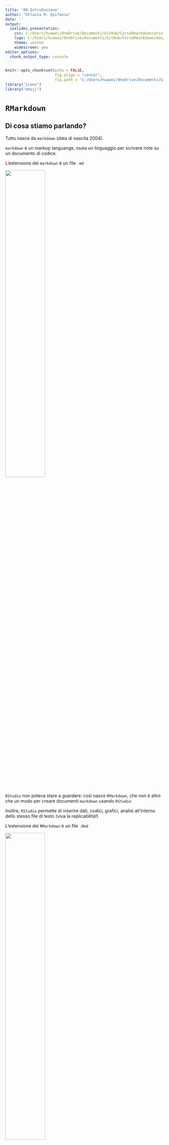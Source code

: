```yaml
---
title: '00-Introduzione'
author: "Ottavia M. Epifania"
date: ''
output:
  ioslides_presentation:
    css: C:/Users/huawei/OneDrive/Documenti/GitHub/CorsoRmarkdown/arca.css
    logo: C:/Users/huawei/OneDrive/Documenti/GitHub/CorsoRmarkdown/man/arca_logo.svg
    theme: united
    widescreen: yes
editor_options:
  chunk_output_type: console
---
```


```r
knitr::opts_chunk$set(echo = FALSE, 
                      fig.align = "center", 
                      fig.path = "C:/Users/huawei/OneDrive/Documenti/GitHub/CorsoRmarkdown/man/")
library("icons")
library("emoji")
```

# `RMarkdown`

## Di cosa stiamo parlando? {.build}

<div>
Tutto nasce da `markdown` (data di nascita 2004). 

`markdown` è un markup languange, ossia un linguaggio per scrivere note su un documento di codice. 

L'estensione dei `markdown` è un file `.md`


</div>

<div align= "center">
<img width="50%" height="50%" src="C:/Users/huawei/OneDrive/Documenti/GitHub/CorsoRmarkdown/man/md.png">
</div>

## {.build}

<div>
`RStudio` non poteva stare a guardare: così nasce `RMarkdown`, che non è altro che un modo per creare documenti `markdown` usando `RStudio`

Inoltre, `RStudio` permette di inserire dati, codici, grafici, analisi all'interno dello stesso file di testo (viva la replicabilità!)

L'estensione dei `RMarkdown` è un file `.Rmd`
</div>

<div align="center">
<img width="50%" height="50%" src="C:/Users/huawei/OneDrive/Documenti/GitHub/CorsoRmarkdown/man/rmarkdown.png">
</div>

## Cosa può fare `RMarkdown`?{.build}

- Produrre testi in HTML e PDF <font size="3">(volendo anche in `.docx` ma è **molto** sconsigliato)</font>

- Produrre presentazioni in HTML e PDF <font size="3">(volendo anche in `.pptx` ma è **molto** sconsigliato)</font>

- Produrre file PDF usando il motore di \LaTeX

- Le slides di questo corso

<div align="center">
**MA SOPRATTUTTO**
</div>

Permette la riproducibilità dei dati e delle analisi svolte sugli stessi tenendo in unico file report, dati, codici e risultati


# Cosa faremo in questo corso

## Baby steps: comandi basici di `RMarkdown` 

**Grassetto**, *Corsivo*, _**Grassetto Corsivo**_, $3+2 =5$ 

$$3 + 2 = 5$$
```r
a = 3
b = 2
c = a + b
```

Usare il risultato del chunck nel testo `r c`

immagini (settare la directory delle immagini)

- Creazione di un documento PDF con bibliografia 

- Creazione di una presentazione in HTML 

- Piccola esercitazione finale

# Installare `RMarkdown`

##

`RMarkdown` è un pacchetto di `R`. 

In quanto tale, ha bisogno che sia `R` sia `RStudio` siano installati sul vostro computer: 

[Download <img width="10%" height="10%" src="C:/Users/huawei/OneDrive/Documenti/GitHub/CorsoRmarkdown/man/R.png">](https://cran.r-project.org/bin/windows/base/) 

[Download <img width="10%" height="10%" src="C:/Users/huawei/OneDrive/Documenti/GitHub/CorsoRmarkdown/man/Rstudio.png">](https://www.rstudio.com/products/rstudio/download/)
- Seguite le istruzioni di installazione

<img width="10%" height="10%" src="C:/Users/huawei/OneDrive/Documenti/GitHub/CorsoRmarkdown/man/Rstudio.png"> è solo un'interfaccia! è necessario scaricare prima <img width="10%" height="10%" src="C:/Users/huawei/OneDrive/Documenti/GitHub/CorsoRmarkdown/man/R.png">!

## Non è ancora finita

<img width="10%" height="10%" src="C:/Users/huawei/OneDrive/Documenti/GitHub/CorsoRmarkdown/man/R.png"> e <img width="10%" height="10%" src="C:/Users/huawei/OneDrive/Documenti/GitHub/CorsoRmarkdown/man/Rstudio.png"> è la base, <img width="10%" height="10%" src="C:/Users/huawei/OneDrive/Documenti/GitHub/CorsoRmarkdown/man/Rstudio.png"> è l'interfaccia, ma c'è bisogno del motore per produrre PDF: `LaTeX` (scaricabile https://miktex.org/download).

A questo punto si può finalmente installare `RMarkdown` aprendo `RStudio` e digatndo nella consolle:

    install.packages("RMarkdown")

e infine premendo invio.



## Ordine ordine ordine ordine (e ancora ordine)

<div align="center">
`Rstudio` Project
</div>

Consente di creare una directory all'interno di cui vengono messi tutti i file (immagini, dati, bibliografia) necessari per la creazione della tesi/report/presentazione che si sta facendo

Mantiene tutto in ordine e facilmente controllabile

File $\rightarrow$ New project: 

<div align="center">
<img width="40%" height="40%" src="C:/Users/huawei/OneDrive/Documenti/GitHub/CorsoRmarkdown/man/project1.png">
</div>

## 

Dire cosa si vuole fare

<div align="center">
<img width="30%" height="30%" src="C:/Users/huawei/OneDrive/Documenti/GitHub/CorsoRmarkdown/man/project2.png">
</div>

Dove lo si vuole fare e come lo si vuole chiamare

<div align="center">
<img width="30%" height="30%" src="C:/Users/huawei/OneDrive/Documenti/GitHub/CorsoRmarkdown/man/project3.png">
</div>

# Con cosa lavoriamo?

## I dataset di `R`
Useremo dei datasets interni ad `R` per fare qualche analisi e qualche grafico (tranquilli, vi darò io i codici `r emoji("beaming face with smiling eyes")`)

A [questa pagina](https://docs.google.com/document/d/1xBr-zNRTvUrKABrU7CQDM_8rZVg2gmij_aaP-0laljM/edit) trovate un doc con la lista dei vari datasets con una piccola descrizione delle variabili

Ad ognuno viene assegnato un dataset e dovrà lavorare su quello per tutto il corso

# Your turn!

## 

- Creare un progetto sul vostro desktop (è il progetto su cui lavorerete per questo corso, scegliete un bel nome `r emoji("winking face")`)
- Aprire un file di `R`  
- "Giocate" con il dataset (`head()`, `str()`)

<div align="center">
ADVANCED
</div>

Salvare il dataset in un oggetto chiamato `data` (tip: `<-`)







